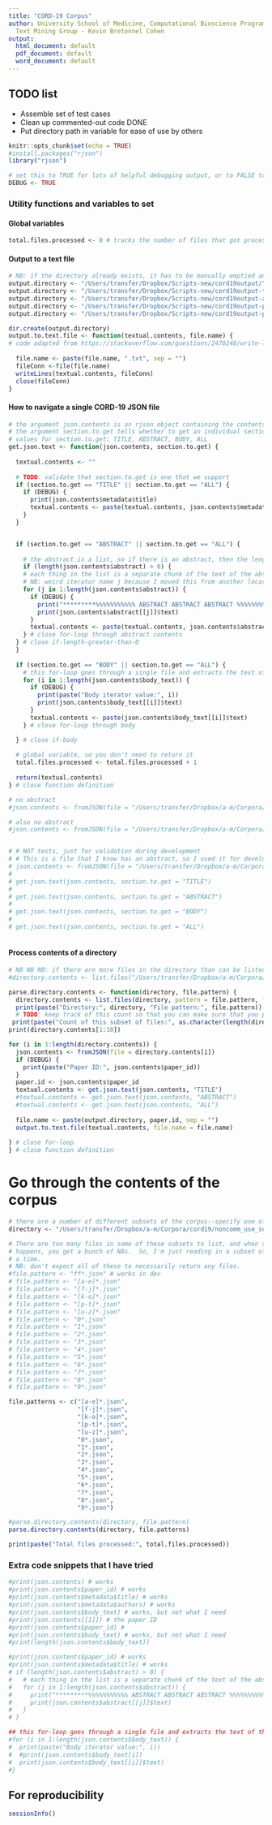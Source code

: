 ```yaml
---
title: "CORD-19 Corpus"
author: University School of Medicine, Computational Bioscience Program, Biomedical
  Text Mining Group - Kevin Bretonnel Cohen
output:
  html_document: default
  pdf_document: default
  word_document: default
---
```


## TODO list

- Assemble set of test cases
- Clean up commented-out code DONE
- Put directory path in variable for ease of use by others

```r
knitr::opts_chunk$set(echo = TRUE)
#install.packages("rjson")
library("rjson")

# set this to TRUE for lots of helpful debugging output, or to FALSE to suppress it
DEBUG <- TRUE

```

### Utility functions and variables to set

#### Global variables

```r
total.files.processed <- 0 # tracks the number of files that got processed, so that you can verify that it's what you expected
```

#### Output to a text file

```r
# NB: if the directory already exists, it has to be manually emptied and deleted
output.directory <- "/Users/transfer/Dropbox/Scripts-new/cord19output/"
output.directory <- "/Users/transfer/Dropbox/Scripts-new/cord19output-titles/"
output.directory <- "/Users/transfer/Dropbox/Scripts-new/cord19output-abstracts/" # note that this doesn't currently include the titles
output.directory <- "/Users/transfer/Dropbox/Scripts-new/cord19output-papers/"
output.directory <- "/Users/transfer/Dropbox/Scripts-new/cord19output-papers-dev/"

dir.create(output.directory)
output.to.text.file <- function(textual.contents, file.name) {
# code adapted from https://stackoverflow.com/questions/2470248/write-lines-of-text-to-a-file-in-r
  
  file.name <- paste(file.name, ".txt", sep = "")
  fileConn <-file(file.name)
  writeLines(textual.contents, fileConn)
  close(fileConn)
}
```

#### How to navigate a single CORD-19 JSON file

```r

# the argument json.contents is an rjson object containing the contents of a single file.
# the argument section.to.get tells whether to get an individual section, or all.
# values for section.to.get: TITLE, ABSTRACT, BODY, ALL
get.json.text <- function(json.contents, section.to.get) {
  
  textual.contents <- ""
  
  # TODO: validate that section.to.get is one that we support
  if (section.to.get == "TITLE" || section.to.get == "ALL") {
    if (DEBUG) {
      print(json.contents$metadata$title)
      textual.contents <- paste(textual.contents, json.contents$metadata$title)
    }
  }


  if (section.to.get == "ABSTRACT" || section.to.get == "ALL") {
    
    # the abstract is a list, so if there is an abstract, then the length of the list will be > 0
    if (length(json.contents$abstract) > 0) { 
    # each thing in the list is a separate chunk of the text of the abstract, which could be multiple paragraphs/sections
    # NB: weird iterator name j because I moved this from another location--refactor for clarity
    for (j in 1:length(json.contents$abstract)) {
      if (DEBUG) {
        print("*********%%%%%%%%%%% ABSTRACT ABSTRACT ABSTRACT %%%%%%%%%%%%%*********")
        print(json.contents$abstract[[j]]$text)
      }
      textual.contents <- paste(textual.contents, json.contents$abstract[[j]]$text)
    } # close for-loop through abstract contents
  } # close if-length-greater-than-0
  }
  
  if (section.to.get == "BODY" || section.to.get == "ALL") {
    # this for-loop goes through a single file and extracts the text of the body. need separate code for title, abstract (if there be one), etc.
    for (i in 1:length(json.contents$body_text)) {
      if (DEBUG) {
        print(paste("Body iterator value:", i))
        print(json.contents$body_text[[i]]$text)
      }
      textual.contents <- paste(json.contents$body_text[[i]]$text)
    } # close for-loop through body

  } # close if-body
  
  # global variable, so you don't need to return it
  total.files.processed <- total.files.processed + 1
  
  return(textual.contents)
} # close function definition

# no abstract
#json.contents <- fromJSON(file = "/Users/transfer/Dropbox/a-m/Corpora/cord19/noncomm_use_subset/ff34c772e37156609477e7f0fa4aba793171f806.json") # no abstract

# also no abstract
#json.contents <- fromJSON(file = "/Users/transfer/Dropbox/a-m/Corpora/cord19/noncomm_use_subset/ff5a79ed22ea416e6d89caad1cf0d83dbc741a4b.json") # 


# # NOT tests, just for validation during development
# # This is a file that I know has an abstract, so I used it for development
# json.contents <- fromJSON(file = "/Users/transfer/Dropbox/a-m/Corpora/cord19/noncomm_use_subset/025ed2caa0ae1ab7f04d3479116e6ed2a334938d.json") # 
# 
# get.json.text(json.contents, section.to.get = "TITLE")
# 
# get.json.text(json.contents, section.to.get = "ABSTRACT")
# 
# get.json.text(json.contents, section.to.get = "BODY")
# 
# get.json.text(json.contents, section.to.get = "ALL")
  
```

#### Process contents of a directory

```r

# NB NB NB: if there are more files in the directory than can be listed, you will get NAs for the file names. Consequently, I am limiting them by specifying their beginning, as well as their extension.  For example: ff*.json, rather than *.json
#directory.contents <- list.files("/Users/transfer/Dropbox/a-m/Corpora/cord19/noncomm_use_subset/", pattern = "ff*.json", full.names = TRUE)

parse.directory.contents <- function(directory, file.pattern) {
  directory.contents <- list.files(directory, pattern = file.pattern, full.names = TRUE)
  print(paste("Directory:", directory, "File pattern:", file.pattern))
  # TODO: keep track of this count so that you can make sure that you processed as many files as you expected to
 print(paste("Count of this subset of files:", as.character(length(directory.contents))))
print(directory.contents[1:10])

for (i in 1:length(directory.contents)) {
  json.contents <- fromJSON(file = directory.contents[i])
  if (DEBUG) {
    print(paste("Paper ID:", json.contents$paper_id))
  }
  paper.id <- json.contents$paper_id
  textual.contents <- get.json.text(json.contents, "TITLE")
  #textual.contents <- get.json.text(json.contents, "ABSTRACT")
  #textual.contents <- get.json.text(json.contents, "ALL")
  
  file.name <- paste(output.directory, paper.id, sep = "")
  output.to.text.file(textual.contents, file.name = file.name)
 
} # close for-loop
} # close function definition
```

# Go through the contents of the corpus

```r
# there are a number of different subsets of the corpus--specify one of them
directory <- "/Users/transfer/Dropbox/a-m/Corpora/cord19/noncomm_use_subset/"

# There are too many files in some of these subsets to list, and when that
# happens, you get a bunch of NAs.  So, I'm just reading in a subset of the files at 
# a time.
# NB: don't expect all of these to necessarily return any files.
#file.pattern <- "ff*.json" # works in dev
# file.pattern <- "[a-e]*.json"
# file.pattern <- "[f-j]*.json"
# file.pattern <- "[k-o]*.json"
# file.pattern <- "[p-t]*.json"
# file.pattern <- "[u-z]*.json"
# file.pattern <- "0*.json"
# file.pattern <- "1*.json"
# file.pattern <- "2*.json"
# file.pattern <- "3*.json"
# file.pattern <- "4*.json"
# file.pattern <- "5*.json"
# file.pattern <- "6*.json"
# file.pattern <- "7*.json"
# file.pattern <- "8*.json"
# file.pattern <- "9*.json"

file.patterns <- c("[a-e]*.json",
                   "[f-j]*.json",
                   "[k-o]*.json",
                   "[p-t]*.json",
                   "[u-z]*.json",
                   "0*.json",
                   "1*.json",
                   "2*.json",
                   "3*.json",
                   "4*.json",
                   "5*.json",
                   "6*.json",
                   "7*.json",
                   "8*.json",
                   "9*.json")

#parse.directory.contents(directory, file.pattern)
parse.directory.contents(directory, file.patterns)

print(paste("Total files processed:", total.files.processed))
```

### Extra code snippets that I have tried

```r
#print(json.contents) # works
#print(json.contents$paper_id) # works
#print(json.contents$metadata$title) # works
#print(json.contents$metadata$authors) # works
#print(json.contents$body_text) # works, but not what I need
#print(json.contents[[1]]) # the paper ID
#print(json.contents$paper_id) # 
#print(json.contents$body_text) # works, but not what I need
#print(length(json.contents$body_text))

#print(json.contents$paper_id) # works
#print(json.contents$metadata$title) # works
# if (length(json.contents$abstract) > 0) { 
#   # each thing in the list is a separate chunk of the text of the abstract, which could be multiple paragraphs/sections
#   for (j in 1:length(json.contents$abstract)) {
#     print("*********%%%%%%%%%%% ABSTRACT ABSTRACT ABSTRACT %%%%%%%%%%%%%*********")
#     print(json.contents$abstract[[j]]$text)
#   }
# }

## this for-loop goes through a single file and extracts the text of the body. need separate code for title, abstract (if there be one), etc.
#for (i in 1:length(json.contents$body_text)) {
#  print(paste("Body iterator value:", i))
#  #print(json.contents$body_text[i])
#  print(json.contents$body_text[[i]]$text)
#}

```

## For reproducibility

```r
sessionInfo()
```


